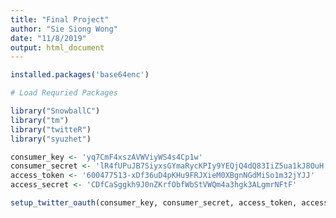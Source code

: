 ---
title: "Final Project"
author: "Sie Siong Wong"
date: "11/8/2019"
output: html_document
---

```{r, eval=TRUE}

installed.packages('base64enc')

```

```{r, eval=TRUE}
# Load Requried Packages

library("SnowballC")
library("tm")
library("twitteR")
library("syuzhet")
```

```{r, eval=TRUE}

consumer_key <- 'yq7CmF4xszAVWViyWS4s4Cp1w'
consumer_secret <- 'lR4fUPuJB7SiyxsGYmaRycKPIy9YEQjQ4dQ83IiZ5ua1kJ8OuH '
access_token <- '600477513-xDf36uD4pKHu9FRJXieM0XBgnNGdMiSo1m32jYJJ'
access_secret <- 'CDfCaSggkh9J0nZKrfObfWbStVWQm4a3hgk3ALgmrNFtF'

setup_twitter_oauth(consumer_key, consumer_secret, access_token, access_secret)
```
